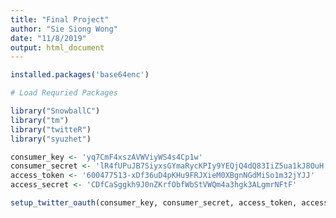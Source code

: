 ---
title: "Final Project"
author: "Sie Siong Wong"
date: "11/8/2019"
output: html_document
---

```{r, eval=TRUE}

installed.packages('base64enc')

```

```{r, eval=TRUE}
# Load Requried Packages

library("SnowballC")
library("tm")
library("twitteR")
library("syuzhet")
```

```{r, eval=TRUE}

consumer_key <- 'yq7CmF4xszAVWViyWS4s4Cp1w'
consumer_secret <- 'lR4fUPuJB7SiyxsGYmaRycKPIy9YEQjQ4dQ83IiZ5ua1kJ8OuH '
access_token <- '600477513-xDf36uD4pKHu9FRJXieM0XBgnNGdMiSo1m32jYJJ'
access_secret <- 'CDfCaSggkh9J0nZKrfObfWbStVWQm4a3hgk3ALgmrNFtF'

setup_twitter_oauth(consumer_key, consumer_secret, access_token, access_secret)
```
